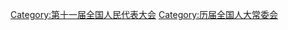 {{Catmore|第十一届全国人民代表大会常务委员会}}

[[Category:第十一届全国人民代表大会|Category:第十一届全国人民代表大会]]
[[Category:历届全国人大常委会|Category:历届全国人大常委会]]